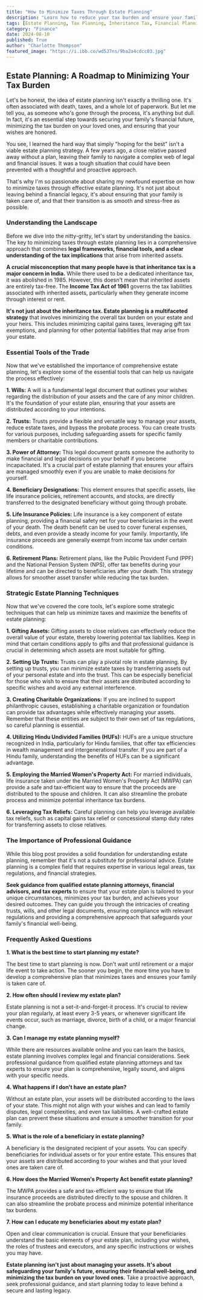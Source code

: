 ```yaml
---
title: "How to Minimize Taxes Through Estate Planning"
description: "Learn how to reduce your tax burden and ensure your family's financial security with a comprehensive estate plan. This guide covers essential tools like wills and trusts, strategic techniques like gifting, and the importance of seeking professional advice."
tags: [Estate Planning, Tax Planning, Inheritance Tax, Financial Planning, India, Wills, Trusts, Gifting, Tax Optimization, Family Finance]
category: "Finance"
date: 2024-08-10
published: True
author: "Charlotte Thompson"
featured_image: "https://i.ibb.co/wd5J7ns/9ba2a4cdcc03.jpg"
---
```


##  Estate Planning: A Roadmap to Minimizing Your Tax Burden

Let's be honest, the idea of estate planning isn't exactly a thrilling one. It's often associated with death, taxes, and a whole lot of paperwork.  But let me tell you, as someone who's gone through the process, it's anything but dull.  In fact, it's an essential step towards securing your family's financial future, minimizing the tax burden on your loved ones, and ensuring that your wishes are honored.

You see, I learned the hard way that simply "hoping for the best" isn't a viable estate planning strategy. A few years ago, a close relative passed away without a plan, leaving their family to navigate a complex web of legal and financial issues.  It was a tough situation that could have been prevented with a thoughtful and proactive approach. 

That's why I'm so passionate about sharing my newfound expertise on how to minimize taxes through effective estate planning.  It's not just about leaving behind a financial legacy, it's about ensuring that your family is taken care of, and that their transition is as smooth and stress-free as possible.

### Understanding the Landscape

Before we dive into the nitty-gritty, let's start by understanding the basics. The key to minimizing taxes through estate planning lies in a comprehensive approach that combines  **legal frameworks, financial tools, and a clear understanding of the tax implications** that arise from inherited assets.

**A crucial misconception that many people have is that inheritance tax is a major concern in India.** While there used to be a dedicated inheritance tax, it was abolished in 1985. However, this doesn't mean that inherited assets are entirely tax-free.  The **Income Tax Act of 1961** governs the tax liabilities associated with inherited assets, particularly when they generate income through interest or rent. 

**It's not just about the inheritance tax. Estate planning is a multifaceted strategy** that involves minimizing the overall tax burden on your estate and your heirs. This includes minimizing capital gains taxes, leveraging gift tax exemptions, and planning for other potential liabilities that may arise from your estate. 

### Essential Tools of the Trade

Now that we've established the importance of comprehensive estate planning, let's explore some of the essential tools that can help us navigate the process effectively:

**1. Wills:** A will is a fundamental legal document that outlines your wishes regarding the distribution of your assets and the care of any minor children.  It's the foundation of your estate plan, ensuring that your assets are distributed according to your intentions.

**2. Trusts:** Trusts provide a flexible and versatile way to manage your assets, reduce estate taxes, and bypass the probate process. You can create trusts for various purposes, including safeguarding assets for specific family members or charitable contributions.

**3. Power of Attorney:** This legal document grants someone the authority to make financial and legal decisions on your behalf if you become incapacitated. It's a crucial part of estate planning that ensures your affairs are managed smoothly even if you are unable to make decisions for yourself. 

**4. Beneficiary Designations:** This element ensures that specific assets, like life insurance policies, retirement accounts, and stocks, are directly transferred to the designated beneficiary without going through probate.

**5. Life Insurance Policies:**  Life insurance is a key component of estate planning, providing a financial safety net for your beneficiaries in the event of your death.  The death benefit can be used to cover funeral expenses, debts, and even provide a steady income for your family. Importantly, life insurance proceeds are generally exempt from income tax under certain conditions.

**6. Retirement Plans:**  Retirement plans, like the Public Provident Fund (PPF) and the National Pension System (NPS), offer tax benefits during your lifetime and can be directed to beneficiaries after your death. This strategy allows for smoother asset transfer while reducing the tax burden.

### Strategic Estate Planning Techniques

Now that we've covered the core tools, let's explore some strategic techniques that can help us minimize taxes and maximize the benefits of estate planning:

**1. Gifting Assets:** Gifting assets to close relatives can effectively reduce the overall value of your estate, thereby lowering potential tax liabilities.  Keep in mind that certain conditions apply to gifts and that professional guidance is crucial in determining which assets are most suitable for gifting.

**2. Setting Up Trusts:** Trusts can play a pivotal role in estate planning. By setting up trusts, you can minimize estate taxes by transferring assets out of your personal estate and into the trust. This can be especially beneficial for those who wish to ensure that their assets are distributed according to specific wishes and avoid any external interference.

**3. Creating Charitable Organizations:**  If you are inclined to support philanthropic causes, establishing a charitable organization or foundation can provide tax advantages while effectively managing your assets. Remember that these entities are subject to their own set of tax regulations, so careful planning is essential.

**4. Utilizing Hindu Undivided Families (HUFs):** HUFs are a unique structure recognized in India, particularly for Hindu families, that offer tax efficiencies in wealth management and intergenerational transfer.  If you are part of a Hindu family, understanding the benefits of HUFs can be a significant advantage. 

**5. Employing the Married Women's Property Act:**  For married individuals, life insurance taken under the Married Women's Property Act (MWPA) can provide a safe and tax-efficient way to ensure that the proceeds are distributed to the spouse and children. It can also streamline the probate process and minimize potential inheritance tax burdens.

**6. Leveraging Tax Reliefs:**  Careful planning can help you leverage available tax reliefs, such as capital gains tax relief or concessional stamp duty rates for transferring assets to close relatives.

### The Importance of Professional Guidance

While this blog post provides a solid foundation for understanding estate planning,  remember that it's not a substitute for professional advice.  Estate planning is a complex field that requires expertise in various legal areas, tax regulations, and financial strategies.

**Seek guidance from qualified estate planning attorneys, financial advisors, and tax experts** to ensure that your estate plan is tailored to your unique circumstances, minimizes your tax burden, and achieves your desired outcomes.  They can guide you through the intricacies of creating trusts, wills, and other legal documents, ensuring compliance with relevant regulations and providing a comprehensive approach that safeguards your family's financial well-being.

### Frequently Asked Questions

**1. What is the best time to start planning my estate?**

The best time to start planning is now. Don't wait until retirement or a major life event to take action. The sooner you begin, the more time you have to develop a comprehensive plan that minimizes taxes and ensures your family is taken care of.

**2.  How often should I review my estate plan?**

Estate planning is not a set-it-and-forget-it process. It's crucial to review your plan regularly, at least every 3-5 years, or whenever significant life events occur, such as marriage, divorce, birth of a child, or a major financial change. 

**3. Can I manage my estate planning myself?**

While there are resources available online and you can learn the basics, estate planning involves complex legal and financial considerations.  Seek professional guidance from qualified estate planning attorneys and tax experts to ensure your plan is comprehensive, legally sound, and aligns with your specific needs. 

**4. What happens if I don't have an estate plan?**

Without an estate plan, your assets will be distributed according to the laws of your state. This might not align with your wishes and can lead to family disputes, legal complexities, and even tax liabilities.  A well-crafted estate plan can prevent these situations and ensure a smoother transition for your family.

**5. What is the role of a beneficiary in estate planning?**

A beneficiary is the designated recipient of your assets. You can specify beneficiaries for individual assets or for your entire estate. This ensures that your assets are distributed according to your wishes and that your loved ones are taken care of.

**6. How does the Married Women's Property Act benefit estate planning?**

The MWPA provides a safe and tax-efficient way to ensure that life insurance proceeds are distributed directly to the spouse and children. It can also streamline the probate process and minimize potential inheritance tax burdens.

**7.  How can I educate my beneficiaries about my estate plan?**

Open and clear communication is crucial.  Ensure that your beneficiaries understand the basic elements of your estate plan, including your wishes, the roles of trustees and executors, and any specific instructions or wishes you may have. 

**Estate planning isn't just about managing your assets. It's about safeguarding your family's future, ensuring their financial well-being, and minimizing the tax burden on your loved ones.**  Take a proactive approach, seek professional guidance, and start planning today to leave behind a secure and lasting legacy.
